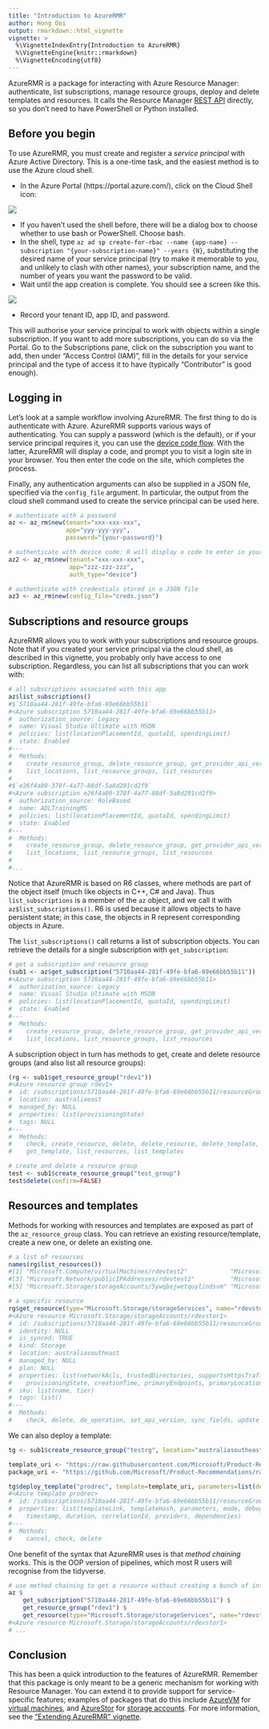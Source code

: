 ---
title: "Introduction to AzureRMR"
author: Hong Ooi
output: rmarkdown::html_vignette
vignette: >
  %\VignetteIndexEntry{Introduction to AzureRMR}
  %\VignetteEngine{knitr::rmarkdown}
  %\VignetteEncoding{utf8}
---

AzureRMR is a package for interacting with Azure Resource Manager: authenticate, list subscriptions, manage resource groups, deploy and delete templates and resources. It calls the Resource Manager [REST API](https://docs.microsoft.com/en-us/rest/api/resources) directly, so you don't need to have PowerShell or Python installed.

## Before you begin

To use AzureRMR, you must create and register a _service principal_ with Azure Active Directory. This is a one-time task, and the easiest method is to use the Azure cloud shell.

- In the Azure Portal (https://portal.azure.com/), click on the Cloud Shell icon:

![](images/cloudportal2.png)

- If you haven't used the shell before, there will be a dialog box to choose whether to use bash or PowerShell. Choose bash.
- In the shell, type `az ad sp create-for-rbac --name {app-name} --subscription "{your-subscription-name}" --years {N}`, substituting the desired name of your service principal (try to make it memorable to you, and unlikely to clash with other names), your subscription name, and the number of years you want the password to be valid.
- Wait until the app creation is complete. You should see a screen like this.

![](images/cloudshell.png)

- Record your tenant ID, app ID, and password.

This will authorise your service principal to work with objects within a single subscription. If you want to add more subscriptions, you can do so via the Portal. Go to the Subscriptions pane, click on the subscription you want to add, then under "Access Control (IAM)", fill in the details for your service principal and the type of access it to have (typically "Contributor" is good enough).

## Logging in

Let's look at a sample workflow involving AzureRMR. The first thing to do is authenticate with Azure. AzureRMR supports various ways of authenticating. You can supply a password (which is the default), or if your service principal requires it, you can use the [device code flow](https://www.oauth.com/oauth2-servers/device-flow/token-request/). With the latter, AzureRMR will display a code, and prompt you to visit a login site in your browser. You then enter the code on the site, which completes the process.

Finally, any authentication arguments can also be supplied in a JSON file, specified via the `config_file` argument. In particular, the output from the cloud shell command used to create the service principal can be used here.

```{r, eval=FALSE}
# authenticate with a password
az <- az_rm$new(tenant="xxx-xxx-xxx",
                app="yyy-yyy-yyy",
                password="{your-password}")

# authenticate with device code: R will display a code to enter in your browser
az2 <- az_rm$new(tenant="xxx-xxx-xxx",
                 app="zzz-zzz-zzz",
                 auth_type="device")

# authenticate with credentials stored in a JSON file
az3 <- az_rm$new(config_file="creds.json")
```

## Subscriptions and resource groups

AzureRMR allows you to work with your subscriptions and resource groups. Note that if you created your service principal via the cloud shell, as described in this vignette, you probably only have access to one subscription. Regardless, you can list all subscriptions that you can work with:

```{r, eval=FALSE}
# all subscriptions associated with this app
az$list_subscriptions()
#$`5710aa44-281f-49fe-bfa6-69e66bb55b11`
#<Azure subscription 5710aa44-281f-49fe-bfa6-69e66bb55b11>
#  authorization_source: Legacy
#  name: Visual Studio Ultimate with MSDN
#  policies: list(locationPlacementId, quotaId, spendingLimit)
#  state: Enabled
#---
#  Methods:
#    create_resource_group, delete_resource_group, get_provider_api_version, get_resource_group,
#    list_locations, list_resource_groups, list_resources
#
#$`e26f4a80-370f-4a77-88df-5a8d291cd2f9`
#<Azure subscription e26f4a80-370f-4a77-88df-5a8d291cd2f9>
#  authorization_source: RoleBased
#  name: ADLTrainingMS
#  policies: list(locationPlacementId, quotaId, spendingLimit)
#  state: Enabled
#---
#  Methods:
#    create_resource_group, delete_resource_group, get_provider_api_version, get_resource_group,
#    list_locations, list_resource_groups, list_resources
#
#...
```

Notice that AzureRMR is based on R6 classes, where methods are part of the object itself (much like objects in C++, C# and Java). Thus `list_subscriptions` is a member of the `az` object, and we call it with `az$list_subscriptions()`. R6 is used because it allows objects to have persistent state; in this case, the objects in R represent corresponding objects in Azure.

The `list_subscriptions()` call returns a list of subscription objects. You can retrieve the details for a single subscription with `get_subscription`:

```{r, eval=FALSE}
# get a subscription and resource group
(sub1 <- az$get_subscription("5710aa44-281f-49fe-bfa6-69e66bb55b11"))
#<Azure subscription 5710aa44-281f-49fe-bfa6-69e66bb55b11>
#  authorization_source: Legacy
#  name: Visual Studio Ultimate with MSDN
#  policies: list(locationPlacementId, quotaId, spendingLimit)
#  state: Enabled
#---
#  Methods:
#    create_resource_group, delete_resource_group, get_provider_api_version, get_resource_group,
#    list_locations, list_resource_groups, list_resources
```

A subscription object in turn has methods to get, create and delete resource groups (and also list all resource groups):

```{r, eval=FALSE}
(rg <- sub1$get_resource_group("rdev1"))
#<Azure resource group rdev1>
#  id: /subscriptions/5710aa44-281f-49fe-bfa6-69e66bb55b11/resourceGroups/rdev1
#  location: australiaeast
#  managed_by: NULL
#  properties: list(provisioningState)
#  tags: NULL
#---
#  Methods:
#    check, create_resource, delete, delete_resource, delete_template, deploy_template, get_resource,
#    get_template, list_resources, list_templates

# create and delete a resource group
test <- sub1$create_resource_group("test_group")
test$delete(confirm=FALSE)
```

## Resources and templates

Methods for working with resources and templates are exposed as part of the `az_resource_group` class. You can retrieve an existing resource/template, create a new one, or delete an existing one.

```{r, eval=FALSE}
# a list of resources
names(rg$list_resources())
#[1] "Microsoft.Compute/virtualMachines/rdevtest2"            "Microsoft.Network/networkInterfaces/rdevtest2"         
#[3] "Microsoft.Network/publicIPAddresses/rdevtest2"          "Microsoft.Network/virtualNetworks/rdevtest2"           
#[5] "Microsoft.Storage/storageAccounts/5ywqbejwetquylindsvm" "Microsoft.Storage/storageAccounts/rdevstor1"

# a specific resource
rg$get_resource(type="Microsoft.Storage/storageServices", name="rdevstor1")
#<Azure resource Microsoft.Storage/storageAccounts/rdevstor1>
#  id: /subscriptions/5710aa44-281f-49fe-bfa6-69e66bb55b11/resourceGroups/rdev1/providers/Microsoft.Sto ...
#  identity: NULL
#  is_synced: TRUE
#  kind: Storage
#  location: australiasoutheast
#  managed_by: NULL
#  plan: NULL
#  properties: list(networkAcls, trustedDirectories, supportsHttpsTrafficOnly, encryption,
#    provisioningState, creationTime, primaryEndpoints, primaryLocation, statusOfPrimary)
#  sku: list(name, tier)
#  tags: list()
#---
#  Methods:
#    check, delete, do_operation, set_api_version, sync_fields, update
```

We can also deploy a template:

```{r, eval=FALSE}
tg <- sub1$create_resource_group("testrg", location="australiasoutheast")

template_uri <- "https://raw.githubusercontent.com/Microsoft/Product-Recommendations/master/saw/recommendationswebapp/core/arm/resources.json"
package_uri <- "https://github.com/Microsoft/Product-Recommendations/raw/master/saw/recommendationswebapp/assets/Recommendations.WebApp.zip"

tg$deploy_template("prodrec", template=template_uri, parameters=list(deployPackageUri=package_uri))
#<Azure template prodrec>
#  id: /subscriptions/5710aa44-281f-49fe-bfa6-69e66bb55b11/resourceGroups/testrg/providers/Microsoft.Resour ...
#  properties: list(templateLink, templateHash, parameters, mode, debugSetting, provisioningState,
#    timestamp, duration, correlationId, providers, dependencies)
#---
#  Methods:
#    cancel, check, delete
```


One benefit of the syntax that AzureRMR uses is that _method chaining_ works. This is the OOP version of pipelines, which most R users will recognise from the tidyverse.

```{r, eval=FALSE}
# use method chaining to get a resource without creating a bunch of intermediaries
az $
    get_subscription("5710aa44-281f-49fe-bfa6-69e66bb55b11") $
    get_resource_group("rdev1") $
    get_resource(type="Microsoft.Storage/storageServices", name="rdevstor1")
#<Azure resource Microsoft.Storage/storageAccounts/rdevstor1>
# ...
```

## Conclusion

This has been a quick introduction to the features of AzureRMR. Remember that this package is only meant to be a generic mechanism for working with Resource Manager. You can extend it to provide support for service-specific features; examples of packages that do this include [AzureVM](https://github.com/cloudyr/AzureVM) for [virtual machines](https://azure.microsoft.com/en-us/services/virtual-machines/), and [AzureStor](https://github.com/cloudyr/AzureStor) for [storage accounts](https://azure.microsoft.com/en-us/services/storage/). For more information, see the ["Extending AzureRMR" vignette](vignettes/extend.Rmd).


